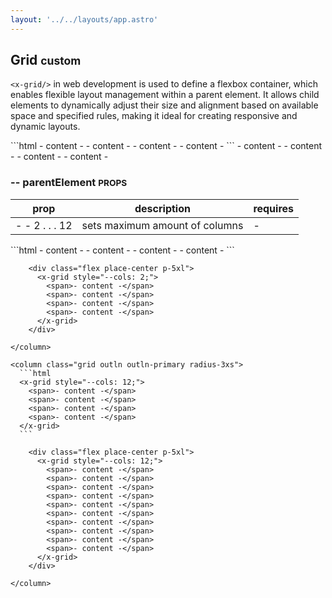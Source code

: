 ```yaml
---
layout: '../../layouts/app.astro'
---
```


## Grid <small> custom </small>

`<x-grid/>` in web development is used to define a flexbox 
container, which enables flexible layout management within a parent element. 
It allows child elements to dynamically adjust their size and alignment based 
on available space and specified rules, making it ideal for creating responsive 
and dynamic layouts.

<x-grid style="--cols: 2;" class='outln outln-primary radius-3xs'>
  ```html
  <x-grid>
    <span>- content -</span>
    <span>- content -</span>
    <span>- content -</span>
    <span>- content -</span>
  </x-grid>
  ```
  <column class='align-center[items] flex place-center p-5xl'>
    <x-grid>
      <span>- content -</span>
      <span>- content -</span>
      <span>- content -</span>
      <span>- content -</span>
    </x-grid>
  </column>
</x-grid>

### -- parentElement <small class="clr-subtext txt-sm"> PROPS </small>

| prop            | description                    | requires |
| --------------- | ------------------------------ | -------- |
| - - 2 . . . 12  | sets maximum amount of columns | -        |

<x-grid style="--cols: 2;" class="g-sm">
    <column class="grid outln outln-primary radius-3xs">
      ```html
      <x-grid style="--cols: 2;">
        <span>- content -</span>
        <span>- content -</span>
        <span>- content -</span>
        <span>- content -</span>
      </x-grid>
      ```

        <div class="flex place-center p-5xl">
          <x-grid style="--cols: 2;">
            <span>- content -</span>
            <span>- content -</span>
            <span>- content -</span>
            <span>- content -</span>
          </x-grid>
        </div>

    </column>

    <column class="grid outln outln-primary radius-3xs">
      ```html
      <x-grid style="--cols: 12;">
        <span>- content -</span>
        <span>- content -</span>
        <span>- content -</span>
        <span>- content -</span>
      </x-grid>
      ```

        <div class="flex place-center p-5xl">
          <x-grid style="--cols: 12;">
            <span>- content -</span>
            <span>- content -</span>
            <span>- content -</span>
            <span>- content -</span>
            <span>- content -</span>
            <span>- content -</span>
            <span>- content -</span>
            <span>- content -</span>
            <span>- content -</span>
            <span>- content -</span>
          </x-grid>
        </div>

    </column>

</x-grid>


